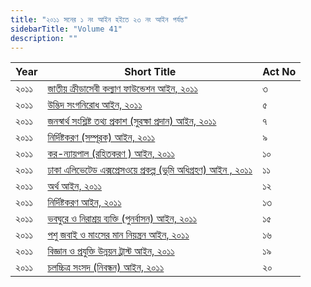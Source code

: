 ```yaml
---
title: "২০১১ সনের ১ নং আইন হইতে ২৩ নং আইন পর্যন্ত"
sidebarTitle: "Volume 41"
description: ""
---
```


| Year | Short Title | Act No |
|------|-------------|--------|
| ২০১১ | [জাতীয় ক্রীড়াসেবী কল্যাণ ফাউন্ডেশন আইন, ২০১১](/laws/volume-41/act-1068) | ৩ |
| ২০১১ | [উদ্ভিদ সংগনিরোধ আইন, ২০১১](/laws/volume-41/act-1070) | ৫ |
| ২০১১ | [জনস্বার্থ সংশ্লিষ্ট তথ্য প্রকাশ (সুরক্ষা প্রদান) আইন, ২০১১](/laws/volume-41/act-1072) | ৭ |
| ২০১১ | [নির্দিষ্টকরণ (সম্পূরক) আইন, ২০১১](/laws/volume-41/act-1073) | ৯ |
| ২০১১ | [কর-ন্যায়পাল (রহিতকরণ ) আইন, ২০১১](/laws/volume-41/act-1074) | ১০ |
| ২০১১ | [ঢাকা এলিভেটেড এক্সপ্রেসওয়ে প্রকল্প (ভূমি অধিগ্রহণ) আইন , ২০১১](/laws/volume-41/act-1075) | ১১ |
| ২০১১ | [অর্থ আইন, ২০১১](/laws/volume-41/act-1076) | ১২ |
| ২০১১ | [নির্দিষ্টকরণ আইন, ২০১১](/laws/volume-41/act-1077) | ১৩ |
| ২০১১ | [ভবঘুরে ও নিরাশ্রয় ব্যক্তি (পুনর্বাসন) আইন, ২০১১](/laws/volume-41/act-1078) | ১৫ |
| ২০১১ | [পশু জবাই ও মাংসের মান নিয়ন্ত্রন আইন, ২০১১](/laws/volume-41/act-1079) | ১৬ |
| ২০১১ | [বিজ্ঞান ও প্রযুক্তি উন্নয়ন ট্রাস্ট আইন, ২০১১](/laws/volume-41/act-1080) | ১৯ |
| ২০১১ | [চলচ্চিত্র সংসদ (নিবন্ধন) আইন, ২০১১](/laws/volume-41/act-1081) | ২০ |
